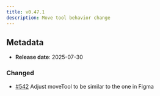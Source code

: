 ```yaml
---
title: v0.47.1
description: Move tool behavior change
---
```


## Metadata

- **Release date**: 2025-07-30

### Changed

- [#542](https://github.com/InditexTech/weavejs/issues/542) Adjust moveTool to be similar to the one in Figma
